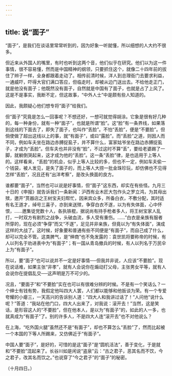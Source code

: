```yaml
---
---
---
```

title: 说“面子”
---



“面子”，是我们在谈话里常常听到的，因为好象一听就懂，所以细想的人大约不很多。

但近来从外国人的嘴里，有时也听到这两个音，他们似乎在研究。他们以为这一件事情，很不容易懂，然而是中国精神的纲领，只要抓住这个，就像二十四年前的拔住了辫子一样，全身都跟着走动了。相传前清时候，洋人到总理衙门去要求利益，一通威吓，吓得大官们满口答应，但临走时，却被从边门送出去。不给他走正门，就是他没有面子；他既然没有面子，自然就是中国有了面子，也就是占了上风了。这是不是事实，我断不定，但这故事，“中外人士”中是颇有些人知道的。

因此，我颇疑心他们想专将“面子”给我们。

但“面子”究竟是怎么一回事呢？不想还好，一想可就觉得胡涂。它象是很有好几种的，每一种身份，就有一种“面子”，也就是所谓“脸”。这“脸”有一条界线，如果落到这线的下面去了，即失了面子，也叫作“丢脸”。不怕“丢脸”，便是“不要脸”。但倘使做了超出这线以上的事，就“有面子”，或曰“露脸”。而“丢脸”之道，则因人而不同，例如车夫坐在路边赤膊捉虱子，并不算什么，富家姑爷坐在路边赤膊捉虱子，才成为“丢脸”。但车夫也并非没有“脸”，不过这时不算“丢”，要给老婆踢了一脚，就躺倒哭起来，这才成为他的“丢脸”。这一条“丢脸”律，是也适用于上等人的。这样看来，“丢脸”的机会，似乎上等人比较的多，但也不一定，例如车夫偷一个钱袋，被人发见，是失了面子的，而上等人大捞一批金珠珍玩，却仿佛也不见得怎样“丢脸”，况且还有“出洋考察”，是改头换面的良方。

谁都要“面子”，当然也可以说是好事情，但“面子”这东西，却实在有些怪。九月三十日的《申报》就告诉我们一条新闻：沪西有业木匠大包作头之罗立鸿，为其母出殡，邀开“贳器店之王树宝夫妇帮忙，因来宾众多，所备白衣，不敷分配，其时适有名王道才，绰号三喜子，亦到来送殡，争穿白衣不遂，以为有失体面，心中怀恨，……邀集徒党数十人，各执铁棍，据说尚有持手枪者多人，将王树宝家人乱打，一时双方有剧烈之战争，头破血流，多人受有重伤。……”白衣是亲族有服者所穿的，现在必须“争穿”而又“不遂”，足见并非亲族，但竟以为“有失体面”，演成这样的大战了。这时候，好象要和普通有些不同便是“有面子”，而自己成了什么，却可以完全不管。这类脾气，是“绅商”也不免发露的：袁世凯将要称帝的时候，有人以列名于劝进表中为“有面子”；有一国从青岛撤兵的时候，有人以列名于万民伞上为“有面子”。

所以，要“面子”也可以说并不一定是好事情──但我并非说，人应该“不要脸”。现在说话难，如果主张“非孝”，就有人会说你在煽动打父母，主张男女平等，就有人会说你在提倡乱交──这声明是万不可少的。

况且，“要面子”和“不要脸”实在也可以有很难分辨的时候。不是有一个笑话么？一个绅士有钱有势，我假定他叫四大人罢，人们都以能够和他扳谈为荣。有一个专爱夸耀的小瘪三，一天高兴的告诉别人道：“四大人和我讲过话了！”人问他“说什么呢？”答道：“我站在他门口，四大人出来了，对我说：滚开去！”当然，这是笑话，是形容这人的“不要脸”，但在他本人，是以为“有面子”的，如此的人一多，也就真成为“有面子”了。别的许多人，不是四大人连“滚开去”也不对他说么？

在上海，“吃外国火腿”虽然还不是“有面子”，却也不算怎么“丢脸”了，然而比起被一个本国的下等人所踢来，又仿佛近于“有面子”。

中国人要“面子”，是好的，可惜的是这“面子”是“圆机活法”，善于变化，于是就和“不要脸”混起来了。长谷川如是闲说“盗泉”云：“古之君子，恶其名而不饮，今之君子，改其名而饮之。”也说穿了“今之君子”的“面子”的秘密。

（十月四日。）